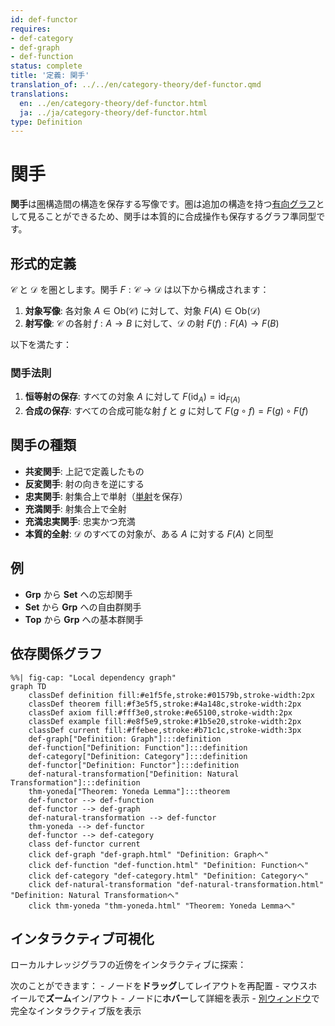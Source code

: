 ```yaml
---
id: def-functor
requires:
- def-category
- def-graph
- def-function
status: complete
title: '定義: 関手'
translation_of: ../../en/category-theory/def-functor.qmd
translations:
  en: ../en/category-theory/def-functor.html
  ja: ../ja/category-theory/def-functor.html
type: Definition
---
```


# 関手 {#def-functor}

**関手**は[圏](def-category.qmd)構造間の構造を保存する写像です。圏は追加の構造を持つ[有向グラフ](../combinatorics/def-graph.qmd)として見ることができるため、関手は本質的に合成操作も保存するグラフ準同型です。

## 形式的定義

$\mathcal{C}$ と $\mathcal{D}$ を圏とします。関手 $F: \mathcal{C} \to \mathcal{D}$ は以下から構成されます：

1. **対象写像**: 各対象 $A \in \text{Ob}(\mathcal{C})$ に対して、対象 $F(A) \in \text{Ob}(\mathcal{D})$
2. **射写像**: $\mathcal{C}$ の各射 $f: A \to B$ に対して、$\mathcal{D}$ の射 $F(f): F(A) \to F(B)$

以下を満たす：

### 関手法則

1. **恒等射の保存**: すべての対象 $A$ に対して $F(\text{id}_A) = \text{id}_{F(A)}$
2. **合成の保存**: すべての合成可能な射 $f$ と $g$ に対して $F(g \circ f) = F(g) \circ F(f)$

## 関手の種類

- **共変関手**: 上記で定義したもの
- **反変関手**: 射の向きを逆にする
- **忠実関手**: 射集合上で単射（[単射](def-monomorphism.qmd)を保存）
- **充満関手**: 射集合上で全射
- **充満忠実関手**: 忠実かつ充満
- **本質的全射**: $\mathcal{D}$ のすべての対象が、ある $A$ に対する $F(A)$ と同型

## 例

- **Grp** から **Set** への忘却関手
- **Set** から **Grp** への自由群関手
- **Top** から **Grp** への基本群関手

## 依存関係グラフ

```mermaid
%%| fig-cap: "Local dependency graph"
graph TD
    classDef definition fill:#e1f5fe,stroke:#01579b,stroke-width:2px
    classDef theorem fill:#f3e5f5,stroke:#4a148c,stroke-width:2px
    classDef axiom fill:#fff3e0,stroke:#e65100,stroke-width:2px
    classDef example fill:#e8f5e9,stroke:#1b5e20,stroke-width:2px
    classDef current fill:#ffebee,stroke:#b71c1c,stroke-width:3px
    def-graph["Definition: Graph"]:::definition
    def-function["Definition: Function"]:::definition
    def-category["Definition: Category"]:::definition
    def-functor["Definition: Functor"]:::definition
    def-natural-transformation["Definition: Natural Transformation"]:::definition
    thm-yoneda["Theorem: Yoneda Lemma"]:::theorem
    def-functor --> def-function
    def-functor --> def-graph
    def-natural-transformation --> def-functor
    thm-yoneda --> def-functor
    def-functor --> def-category
    class def-functor current
    click def-graph "def-graph.html" "Definition: Graphへ"
    click def-function "def-function.html" "Definition: Functionへ"
    click def-category "def-category.html" "Definition: Categoryへ"
    click def-natural-transformation "def-natural-transformation.html" "Definition: Natural Transformationへ"
    click thm-yoneda "thm-yoneda.html" "Theorem: Yoneda Lemmaへ"
```

## インタラクティブ可視化

ローカルナレッジグラフの近傍をインタラクティブに探索：

::: {.graph-viz data-id="def-functor" data-width="700" data-height="500"}
:::

次のことができます：
- ノードを**ドラッグ**してレイアウトを再配置
- マウスホイールで**ズーム**イン/アウト
- ノードに**ホバー**して詳細を表示
- [別ウィンドウ](../../output/interactive/def-functor.html){target="_blank"}で完全なインタラクティブ版を表示
